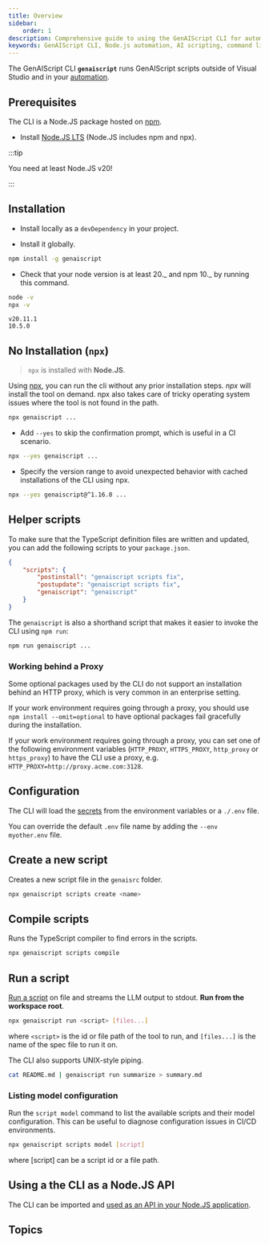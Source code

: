 ```yaml
---
title: Overview
sidebar:
    order: 1
description: Comprehensive guide to using the GenAIScript CLI for automating tasks with AI scripts in Node.js environments.
keywords: GenAIScript CLI, Node.js automation, AI scripting, command line interface, JavaScript automation
---
```



The GenAIScript CLI **`genaiscript`** runs GenAIScript scripts
outside of Visual Studio and in your [automation](/genaiscript/getting-started/automating-scripts).

<GenAIScriptCli args="..." />

## Prerequisites

The CLI is a Node.JS package hosted on [npm](https://www.npmjs.com/package/genaiscript).

- Install [Node.JS LTS](https://docs.npmjs.com/downloading-and-installing-node-js-and-npm) (Node.JS includes npm and npx).

:::tip

You need at least Node.JS v20!

:::

## Installation

- Install locally as a `devDependency` in your project.

<PackageManagers pkg="genaiscript" dev frame="none" />

- Install it globally.

```sh "-g"
npm install -g genaiscript
```

- Check that your node version is at least 20._ and npm 10._ by running this command.

```sh
node -v
npx -v
```

```text
v20.11.1
10.5.0
```

## No Installation (`npx`)

> `npx` is installed with **Node.JS**.

Using [npx](https://docs.npmjs.com/cli/v10/commands/npx),
you can run the cli without any prior installation steps.
_npx_ will install the tool on demand. npx also takes care of tricky operating
system issues where the tool is not found in the path.

```sh
npx genaiscript ...
```

- Add `--yes` to skip the confirmation prompt, which is useful in a CI scenario.

```sh "--yes"
npx --yes genaiscript ...
```

- Specify the version range to avoid unexpected behavior with cached installations of the CLI using npx.

```sh "@^1.16.0"
npx --yes genaiscript@^1.16.0 ...
```

## Helper scripts

To make sure that the TypeScript definition files are written and updated,
you can add the following scripts to your `package.json`.

```json title="package.json"
{
    "scripts": {
        "postinstall": "genaiscript scripts fix",
        "postupdate": "genaiscript scripts fix",
        "genaiscript": "genaiscript"
    }
}
```

The `genaiscript` is also a shorthand script that makes it easier to invoke the CLI
using `npm run`:

```sh
npm run genaiscript ...
```

### Working behind a Proxy

Some optional packages used by the CLI do not support an installation behind an HTTP proxy,
which is very common in an enterprise setting.

If your work environment requires going through a proxy,
you should use `npm install --omit=optional`
to have optional packages fail gracefully during the installation.

If your work environment requires going through a proxy,
you can set one of the following environment variables
(`HTTP_PROXY`, `HTTPS_PROXY`, `http_proxy` or `https_proxy`) to have the CLI use a proxy,
e.g. `HTTP_PROXY=http://proxy.acme.com:3128`.

## Configuration

The CLI will load the [secrets](/genaiscript/getting-started/configuration) from the environment variables or a `./.env` file.

You can override the default `.env` file name by adding the `--env myother.env` file.

## Create a new script

Creates a new script file in the `genaisrc` folder.

```sh
npx genaiscript scripts create <name>
```

## Compile scripts

Runs the TypeScript compiler to find errors in the scripts.

```sh
npx genaiscript scripts compile
```

## Run a script

[Run a script](/genaiscript/reference/cli/run) on file
and streams the LLM output to stdout. **Run from the workspace root**.

```sh
npx genaiscript run <script> [files...]
```

where `<script>` is the id or file path of the tool to run, and `[files...]` is the name of the spec file to run it on.

The CLI also supports UNIX-style piping.

```sh
cat README.md | genaiscript run summarize > summary.md
```

### Listing model configuration

Run the `script model` command to list the available scripts and their model configuration. This can be useful to diagnose configuration issues in CI/CD environments.

```sh
npx genaiscript scripts model [script]
```

where [script] can be a script id or a file path.

## Using a the CLI as a Node.JS API

The CLI can be imported and [used as an API in your Node.JS application](/genaiscript/reference/cli/api).

## Topics

<DirectoryLinks directory="reference/cli" />
